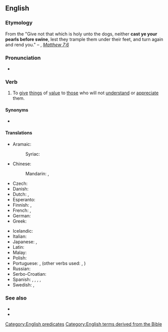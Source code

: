 ==English==
{{wikipedia|pearls before swine}}

===Etymology===
From the {{m|en|Bible}} "Give not that which is holy unto the dogs, neither '''cast ye your pearls before swine''', lest they trample them under their feet, and turn again and rend you." – {{l|en|KJV}}, [[s:Bible_(King_James)/Matthew#7:6|''Matthew 7:6'']]

===Pronunciation===
* {{audio|en|en-au-cast pearls before swine.ogg|Audio (AU)}}

===Verb===
{{en-verb|casts pearls before swine|casting pearls before swine|cast pearls before swine}}

# {{lb|en|idiomatic}} To [[give]] [[thing]]s of [[value]] to [[those]] who will not [[understand]] or [[appreciate]] them.

====Synonyms====
* {{l|en|preach to deaf ears}}

====Translations====
{{trans-top|cast pearls before swine}}
* Aramaic:
*: Syriac: {{t-check|arc|[[ܬܪܡܐ]] [[ܡܪܓܢܝܬܐ]] [[ܩܕܡ]] [[ܚܙܝܪܐ]]|tr=tarme’ margānyātā’ qdām ħzīre’|sc=Syrc}} <!-- was "[[ܬܪܡܐ]] [[ܡܪܓܢܝܬܐ]] [[ܩܕܡ]] [[ܚܙܝܪܐ]]" - assumed sum-of-parts; if an idiom, remove the wikilinks to the individual words. see [[User:Kephir/gadgets/xte#Translation_fixing]] -->
* Chinese:
*: Mandarin: {{t+|cmn|對牛彈琴|sc=Hani}}, {{t+|cmn|对牛弹琴|tr=duìniútánqín|sc=Hani|lit=to [[play]] the [[lute]] to [[cattle]]}}
* Czech: {{t+|cs|házet perly sviním}}
* Danish: {{t|da|kaste perler for svin}}
* Dutch: {{t|nl|parels voor de zwijnen}}, {{t|nl|paarlen voor de zwijnen werpen}}
* Esperanto: {{t|eo|ĵeti perlojn antaŭ la porkojn}}
* Finnish: {{t|fi|heittää helmiä sikojen eteen}}, {{t|fi|helmiä sioille}}
* French: {{t+|fr|jeter des perles aux pourceaux}}, {{t+|fr|donner de la confiture à des cochons|lit=to [[give]] [[jam]] to [[pig]]s}}
* German: {{t+|de|Perlen vor die Säue werfen}}
* Greek: {{t|el|μαργαρίτας τοις κυσίν}}
{{trans-mid}}
* Icelandic: {{t|is|kasta perlum fyrir svín}}
* Italian: {{t|it|gettare perle ai porci}}
* Japanese: {{t+|ja|豚に真珠|tr=buta ni shinju}}, {{t+|ja|猫に小判|tr=neko ni koban|lit=[[gold]] [[coin]]s to [[cat]]s}}
* Latin: {{t|la|mittere margaritas ante porcos}}
* Malay: {{t|ms|kera diberi bunga|lit=to give flowers to a monkey}}
* Polish: {{t+|pl|rzucać perły przed wieprze}}
* Portuguese: {{t+|pt|dar pérolas a porcos}}, {{t+|pt|jogar pérolas aos porcos}} (other verbs used: {{l|pt|atirar}}, {{l|pt|lançar}})
* Russian: {{t+|ru|мета́ть би́сер пе́ред сви́ньями}}
* Serbo-Croatian: {{t|sh|bacati bisere pred svinje}}
* Spanish: {{t|es|echar perlas a los cerdos}}, {{t|es|dar margaritas a los cerdos|lit=to give [[daisy|daisies]] to pigs}}, {{t|es|echar margaritas a los cerdos|lit=to [[throw]] daisies to pigs}}, {{t|es|no se hizo la miel para la boca del asno}}, {{t|es|Dios da pan a quien no tiene dientes}}
* Swedish: {{t+|sv|kasta pärlor för svin}}, {{t|sv|kasta pärlor för svinen}}
{{trans-bottom}}

===See also===
* {{l|en|caviar to the general}}
* {{l|en|talk over somebody's head}}

[[Category:English predicates]]
[[Category:English terms derived from the Bible]]